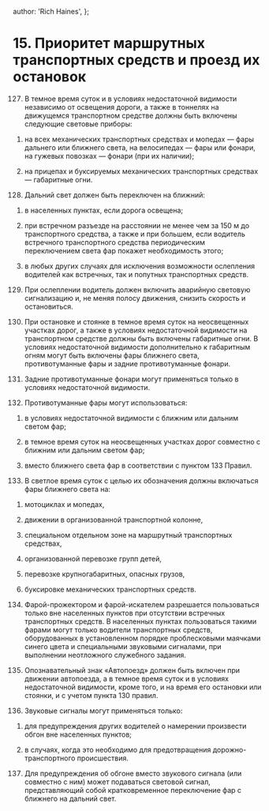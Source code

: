 
  author: 'Rich Haines',
};

# 15. Приоритет маршрутных транспортных средств и проезд их остановок

127. В темное время суток и в условиях недостаточной видимости независимо от освещения дороги, а также в тоннелях на движущемся транспортном средстве должны быть включены следующие световые приборы:

1) на всех механических транспортных средствах и мопедах — фары дальнего или ближнего света, на велосипедах — фары или фонари, на гужевых повозках — фонари (при их наличии);

2) на прицепах и буксируемых механических транспортных средствах — габаритные огни.

128. Дальний свет должен быть переключен на ближний:

1) в населенных пунктах, если дорога освещена;

2) при встречном разъезде на расстоянии не менее чем за 150 м до транспортного средства, а также и при большем, если водитель встречного транспортного средства периодическим переключением света фар покажет необходимость этого;

3) в любых других случаях для исключения возможности ослепления водителей как встречных, так и попутных транспортных средств.

129. При ослеплении водитель должен включить аварийную световую сигнализацию и, не меняя полосу движения, снизить скорость и остановиться.

130. При остановке и стоянке в темное время суток на неосвещенных участках дорог, а также в условиях недостаточной видимости на транспортном средстве должны быть включены габаритные огни. В условиях недостаточной видимости дополнительно к габаритным огням могут быть включены фары ближнего света, противотуманные фары и задние противотуманные фонари.

131. Задние противотуманные фонари могут применяться только в условиях недостаточной видимости.

132. Противотуманные фары могут использоваться:

1) в условиях недостаточной видимости с ближним или дальним светом фар;

2) в темное время суток на неосвещенных участках дорог совместно с ближним или дальним светом фар;

3) вместо ближнего света фар в соответствии с пунктом 133 Правил.

133. В светлое время суток с целью их обозначения должны включаться фары ближнего света на:

1) мотоциклах и мопедах,

2) движении в организованной транспортной колонне,

3) специальном отдельном зоне на маршрутный транспортных средствах,

4) организованной перевозке групп детей,

5) перевозке крупногабаритных, опасных грузов,

6) буксировке механических транспортных средств.

134. Фарой-прожектором и фарой-искателем разрешается пользоваться только вне населенных пунктов при отсутствии встречных транспортных средств. В населенных пунктах пользоваться такими фарами могут только водители транспортных средств, оборудованных в установленном порядке проблесковыми маячками синего цвета и специальными звуковыми сигналами, при выполнении неотложного служебного задания.

135. Опознавательный знак «Автопоезд» должен быть включен при движении автопоезда, а в темное время суток и в условиях недостаточной видимости, кроме того, и на время его остановки или стоянки, и с учетом пункта 130 правил.

136. Звуковые сигналы могут применяться только:

1) для предупреждения других водителей о намерении произвести обгон вне населенных пунктов;

2) в случаях, когда это необходимо для предотвращения дорожно- транспортного происшествия.

137. Для предупреждения об обгоне вместо звукового сигнала (или совместно с ним) может подаваться световой сигнал, представляющий собой кратковременное переключение фар с ближнего на дальний свет.

